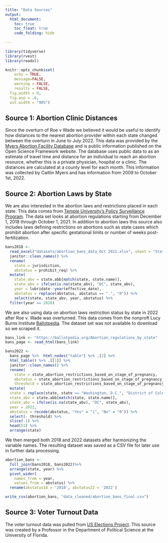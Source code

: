 ```yaml
---
title: "Data Sources"
output: 
  html_document:
    toc: true
    toc_float: true
    code_folding: hide
   
---
```



```r

library(tidyverse)
library(rvest)
library(readxl)

knitr::opts_chunk$set(
	echo = TRUE,
	message=FALSE,
	warning = FALSE,
	results = FALSE,
  fig.width = 6,
  fig.asp = .6,
  out.width = "90%")
```
## Source 1: Abortion Clinic Distances 

Since the overturn of Roe v Wade we believed it would be useful to identify how distances to the nearest abortion provider within each state changed between the overturn in June to July 2022. This data was provided by the [Myers Abortion Facility Database](https://osf.io/pfxq3/) and is public information published on the Open Science Framework website. The database uses public data to as an estimate of travel time and distance for an individual to reach an abortion resource, whether this is a private physician, hospital or a clinic. The distances are calculated at a county level for each month. This information was collected by Caitlin Myers and has information from 2009 to October 1st, 2022.  

## Source 2: Abortion Laws by State 

We are also interested in the abortion laws and restrictions placed in each state. This data comes from [Temple University's Policy Surveillance Program](https://lawatlas.org/datasets/abortion-bans). The data set looks at abortion regulations starting from December 1, 2018 through October 1, 2021. In addition to abortion laws this source also includes laws defining restrictions on abortions such as state cases which prohibit abortion after specific gestational limits or number of weeks post-fertilization.   

```r
bans2018 <-
  read_excel("datasets/abortion_bans_data_Oct 2021.xlsx", sheet = "Statistical Data", range = "A1:H127") %>% 
  janitor::clean_names() %>% 
  rename(
    state = jurisdiction,
    abstatus = prohibit_req) %>% 
  mutate(
    state_abv = state.abb[match(state, state.name)],
    state_abv = ifelse(is.na(state_abv), "DC", state_abv),
    year = lubridate::year(effective_date),
    abstatus = replace(abstatus, abstatus == ".", "0")) %>% 
    select(state, state_abv, year, abstatus) %>% 
  filter(year == 2018)
```

We are also using data on abortion laws restriction status by state in 2022 after Roe v. Wade was overturned. This data comes from the nonproft Lucy Burns Institute [Ballotpedia](https://ballotpedia.org/Abortion_regulations_by_state). The dataset set was not available to download so we scraped it. 

```r
bans_link <- "https://ballotpedia.org/Abortion_regulations_by_state"
bans_page <- read_html(bans_link)

bans2022 <- 
  bans_page %>%  html_nodes("table") %>% .[2] %>% 
  html_table() %>% .[[1]] %>% 
  janitor::clean_names() %>% 
  rename(
    state = state_abortion_restrictions_based_on_stage_of_pregnancy,
    abstatus = state_abortion_restrictions_based_on_stage_of_pregnancy_2,
    threshold = state_abortion_restrictions_based_on_stage_of_pregnancy_3) %>% 
  mutate(
  state = replace(state, state == "Washington, D.C.", "District of Columbia"),
  state_abv = state.abb[match(state, state.name)],
  state_abv = ifelse(is.na(state_abv), "DC", state_abv),
  year = 2022,
  abstatus = recode(abstatus, "Yes" = "1", "No" = "0")) %>% 
  select(- threshold) %>% 
  slice(-1) %>% 
  head(51) %>% 
  arrange(state) 
```

We then merged both 2018 and 2022 datasets after harmonizing the variable names. The resulting dataset was saved as a CSV file for later use in further data processing. 

```r
abortion_bans <-
  full_join(bans2018, bans2022)%>% 
  arrange(state, year) %>% 
  pivot_wider(
    names_from = year,
    values_from = abstatus) %>% 
  rename(abstatus18 = '2018', abstatus22 = '2022') 

write_csv(abortion_bans, "data_cleaned/abortion_bans_final.csv")
```

## Source 3: Voter Turnout Data 

The voter turnout data was pulled from [US Elections Project](https://www.electproject.org/2022g). This source was created by a Professor in the Department of Political Science at the University of Florida. 

